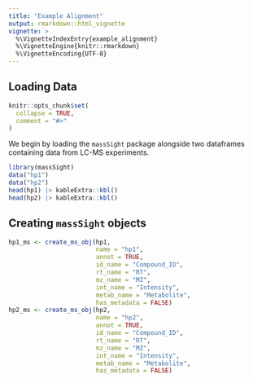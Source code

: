 ```yaml
---
title: "Example Alignment"
output: rmarkdown::html_vignette
vignette: >
  %\VignetteIndexEntry{example_alignment}
  %\VignetteEngine{knitr::rmarkdown}
  %\VignetteEncoding{UTF-8}
---
```


## Loading Data 

```r
knitr::opts_chunk$set(
  collapse = TRUE,
  comment = "#>"
)
```

We begin by loading the `massSight` package alongside two dataframes containing data from LC-MS experiments.

```r
library(massSight)
data("hp1")
data("hp2")
head(hp1) |> kableExtra::kbl()
head(hp2) |> kableExtra::kbl()
```

## Creating `massSight` objects

```r
hp1_ms <- create_ms_obj(hp1,
                        name = "hp1",
                        annot = TRUE,
                        id_name = "Compound_ID",
                        rt_name = "RT",
                        mz_name = "MZ",
                        int_name = "Intensity",
                        metab_name = "Metabolite",
                        has_metadata = FALSE)
hp2_ms <- create_ms_obj(hp2,
                        name = "hp2",
                        annot = TRUE,
                        id_name = "Compound_ID",
                        rt_name = "RT",
                        mz_name = "MZ",
                        int_name = "Intensity",
                        metab_name = "Metabolite",
                        has_metadata = FALSE)
```


